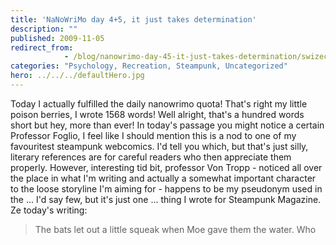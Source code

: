 ```yaml
---
title: 'NaNoWriMo day 4+5, it just takes determination'
description: ""
published: 2009-11-05
redirect_from: 
            - /blog/nanowrimo-day-45-it-just-takes-determination/swizec/807
categories: "Psychology, Recreation, Steampunk, Uncategorized"
hero: ../../../defaultHero.jpg
---
```

Today I actually fulfilled the daily nanowrimo quota! That&#x27;s right my little poison berries, I wrote 1568 words! Well alright, that&#x27;s a hundred words short but hey, more than ever! In today&#x27;s passage you might notice a certain Professor Foglio, I feel like I should mention this is a nod to one of my favouritest steampunk webcomics. I&#x27;d tell you which, but that&#x27;s just silly, literary references are for careful readers who then appreciate them properly. However, interesting tid bit, professor Von Tropp - noticed all over the place in what I&#x27;m writing and actually a somewhat important character to the loose storyline I&#x27;m aiming for - happens to be my pseudonym used in the ... I&#x27;d say few, but it&#x27;s just one ... thing I wrote for Steampunk Magazine. Ze today&#x27;s writing:

> The bats let out a little squeak when Moe gave them the water. Who